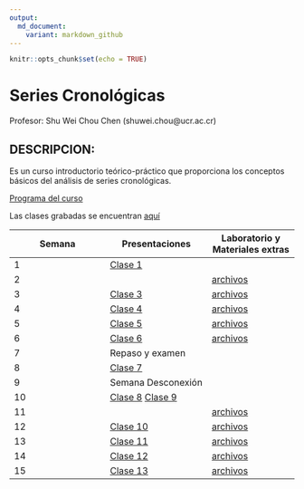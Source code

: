 ```yaml
---
output:
  md_document:
    variant: markdown_github
---
```


```r
knitr::opts_chunk$set(echo = TRUE)
```

# Series Cronológicas

Profesor: Shu Wei Chou Chen (shuwei.chou@ucr.ac.cr)

## DESCRIPCION:

Es un curso introductorio teórico-práctico que proporciona los conceptos básicos del análisis de series cronológicas.

[Programa del curso](https://shuwei325.github.io/SP1633-II21/SP1633-programa.pdf)

Las clases grabadas se encuentran [aquí](https://youtube.com/playlist?list=PL81c0Y-B3uz1yxyVnlg1khPYWStQ9tgbl) 

Semana        | Presentaciones | Laboratorio y Materiales extras
------------- | -------------- | ------------
1             | [Clase 1](https://shuwei325.github.io/SP1633-II21/clase-1.html) |
2             |                | [archivos](https://shuwei325.github.io/SP1633-II21/clase-2.rar)  
3             | [Clase 3](https://shuwei325.github.io/SP1633-II21/clase-3.html) | [archivos](https://shuwei325.github.io/SP1633-II21/clase-3.rar)
4             | [Clase 4](https://shuwei325.github.io/SP1633-II21/clase-4.html) | [archivos](https://shuwei325.github.io/SP1633-II21/clase-4.rar)
5             | [Clase 5](https://shuwei325.github.io/SP1633-II21/clase-5.html) | [archivos](https://shuwei325.github.io/SP1633-II21/clase-5.rar)
6             | [Clase 6](https://shuwei325.github.io/SP1633-II21/clase-6.html) | [archivos](https://shuwei325.github.io/SP1633-II21/clase-6.rar)
7            | Repaso y examen | 
8             | [Clase 7](https://shuwei325.github.io/SP1633-II21/clase-7.html) | 
9             | Semana Desconexión | 
10             | [Clase 8](https://shuwei325.github.io/SP1633-II21/clase-8.html)  [Clase 9](https://shuwei325.github.io/SP1633-II21/clase-9.html) | 
11             |                 | [archivos](https://shuwei325.github.io/SP1633-II21/clase-9.rar)
12             | [Clase 10](https://shuwei325.github.io/SP1633-II21/clase-10.html) | [archivos](https://shuwei325.github.io/SP1633-II21/clase-10.rar)
13             | [Clase 11](https://shuwei325.github.io/SP1633-II21/clase-11.html) |[archivos](https://shuwei325.github.io/SP1633-II21/clase-11.rar) 
14             | [Clase 12](https://shuwei325.github.io/SP1633-II21/clase-12.html) |[archivos](https://shuwei325.github.io/SP1633-II21/clase-12.rar) 
15             | [Clase 13](https://shuwei325.github.io/SP1633-II21/clase-13.html) |[archivos](https://shuwei325.github.io/SP1633-II21/clase-13.rar) 







